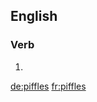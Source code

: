 ==English==

===Verb===
{{head|en}}

# {{en-third-person singular of|piffle}}

[[de:piffles]]
[[fr:piffles]]